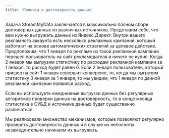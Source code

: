 ```yaml
---
title: 'Полнота и достоверность данных'
---
```


Задача StreamMyData заключается в максимально полном сборе достоверных данных из различных источников.
Представим себе, что вам нужно выгружать данные из Яндекс.Директ. Внутри вашего рекламного аккаунта есть несколько рекламных кампаний, который работают на основе автоматических стратегий за целевое действие.
Предположим, что 1 января по рекламе из такой рекламной кампании перешел пользователь на сайт рекламодателя и ничего не купил. Когда 2 января мы выгрузим статистику по расходам рекламной кампании за 1 января, то расход будет равен 0.
Если 2 января пользователь, который пришел на сайт 1 января совершит конверсию, то, когда мы выгрузим статистику 3 января за 1 января, то мы увидим, что 1 января по данной рекламной кампании появился расход.

<Warning>
  Если вы используете ежедневные выгрузки данных без регулярных алгоритмов проверки данных на достоверность, то в конце месяца статистика в СУБД и источнике данных будет существенно различаться.
</Warning>

Мы реализовали множество механизмов, которые позволяют регулярно проверять достоверность данных и в случае их неполноты незамедлительно начинаем их выгружать.